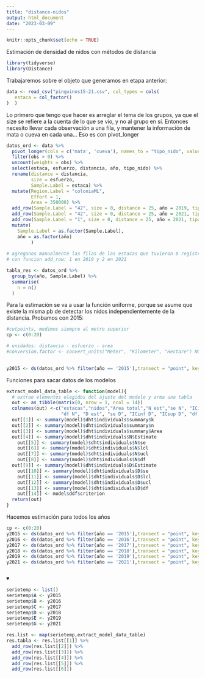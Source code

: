 ```yaml
---
title: "distance-nidos"
output: html_document
date: "2023-03-09"
---
```


```r
knitr::opts_chunk$set(echo = TRUE)
```

Estimación de densidad de nidos con métodos de distancia

```r
library(tidyverse)
library(Distance)
```

Trabajaremos sobre el objeto que generamos en etapa anterior:
```r
data <- read_csv("pinguinos15-21.csv", col_types = cols(
   estaca = col_factor()
)  )
```
Lo primero que tengo que hacer es arreglar el tema de los grupos, ya que el size se refiere a la cuenta de lo que se vio, y no al grupo en sí. Entonces necesito llevar cada observación a una fila, y mantener la información de mata o cueva en cada una...
Eso es con pivot_longer

```r
datos_ord <- data %>% 
  pivot_longer(cols = c('mata', 'cueva'), names_to = "tipo_nido", values_to = "obs") %>% 
  filter(obs > 0) %>% 
  uncount(weights = obs) %>% 
  select(estaca, esfuerzo, distancia, año, tipo_nido) %>% 
  rename(distance = distancia,
         size = esfuerzo,
         Sample.Label = estaca) %>% 
  mutate(Region.Label = "coloniaML",
         Effort = 1,
         Area = 350000) %>% 
  add_row(Sample.Label = "42", size = 0, distance = 25, año = 2019, tipo_nido = NA, Region.Label = "coloniaML", Effort = 1, Area = 350000) %>% 
  add_row(Sample.Label = "42", size = 0, distance = 25, año = 2021, tipo_nido = NA, Region.Label = "coloniaML", Effort = 1, Area = 350000) %>% 
  add_row(Sample.Label = "1", size = 0, distance = 25, año = 2021, tipo_nido = NA, Region.Label = "coloniaML", Effort = 1, Area = 350000) %>% 
  mutate(
    Sample.Label = as.factor(Sample.Label),
    año = as.factor(año)
         )
  
# agreganos manualmente las filas de las estacas que tuvieron 0 registros
# con funcion add_row: 1 en 2019 y 2 en 2021

tabla_res <- datos_ord %>% 
  group_by(año, Sample.Label) %>% 
  summarise(
    n = n()
  )

```


Para la estimación se va a usar la función uniforme, porque se asume que existe la misma pb de detectar los nidos independientemente de la distancia. Probamos con 2015:
```r

#cutpoints, medimos siempre al metro superior
cp <- c(0:20)

# unidades: distancia - esfuerzo - area
#conversion.factor <- convert_units("Meter", "Kilometer", "Hectare") NO ANDA
  

y2015 <- ds(datos_ord %>% filter(año == '2015'),transect = "point", key = "unif", cutpoints = cp)


```

Funciones para sacar datos de los modelos
```r
extract_model_data_table <- function(model){
  # extrae elementos elegidos del ajuste del modelo y arma una tabla
  out <- as_tibble(matrix(0, nrow = 1, ncol = 14))
  colnames(out) <-c("estacas","nidos","Area total","N est","se N", "ICinf N", "ICsup N",
                    "df N", "D est", "se D", "ICinf D", "ICsup D", "df D","AIC")
  out[[1]] <- summary(model)$dht$individuals$summary$k
  out[[2]] <- summary(model)$dht$individuals$summary$n
  out[[3]] <- summary(model)$dht$individuals$summary$Area
  out[[4]] <- summary(model)$dht$individuals$N$Estimate
    out[[5]] <- summary(model)$dht$individuals$N$se
    out[[6]] <- summary(model)$dht$individuals$N$lcl
    out[[7]] <- summary(model)$dht$individuals$N$ucl
    out[[8]] <- summary(model)$dht$individuals$N$df
  out[[9]] <- summary(model)$dht$individuals$D$Estimate
    out[[10]] <- summary(model)$dht$individuals$D$se
    out[[11]] <- summary(model)$dht$individuals$D$lcl
    out[[12]] <- summary(model)$dht$individuals$D$ucl
    out[[13]] <- summary(model)$dht$individuals$D$df
    out[[14]] <- model$ddf$criterion
  return(out)
}

```

Hacemos estimación para todos los años
```r
cp <- c(0:20)
y2015 <- ds(datos_ord %>% filter(año == '2015'),transect = "point", key = "unif", cutpoints = cp)
y2016 <- ds(datos_ord %>% filter(año == '2016'),transect = "point", key = "unif", cutpoints = cp)
y2017 <- ds(datos_ord %>% filter(año == '2017'),transect = "point", key = "unif", cutpoints = cp)
y2018 <- ds(datos_ord %>% filter(año == '2018'),transect = "point", key = "unif", cutpoints = cp)
y2019 <- ds(datos_ord %>% filter(año == '2019'),transect = "point", key = "unif", cutpoints = cp)
y2021 <- ds(datos_ord %>% filter(año == '2021'),transect = "point", key = "unif", cutpoints = cp)


♥
```
```r
serietemp <- list()
serietemp$A <- y2015
serietemp$B <- y2016
serietemp$C <- y2017
serietemp$D <- y2018
serietemp$E <- y2019
serietemp$G <- y2021

res.list <- map(serietemp,extract_model_data_table)
res.tabla <- res.list[[1]] %>% 
  add_row(res.list[[2]]) %>% 
  add_row(res.list[[3]]) %>% 
  add_row(res.list[[4]]) %>% 
  add_row(res.list[[5]]) %>% 
  add_row(res.list[[6]])

```




